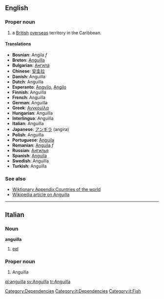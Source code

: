==English==
===Proper noun===
# a [[British]] [[overseas]] territory in the Caribbean. 
====Translations====
*'''Bosnian''': Angila ''f''
*'''Breton''': [[Anguilla]]
*'''Bulgarian''': [[Ангила]]
*'''Chinese''': [[安圭拉]]
*'''Danish''': Anguilla
*'''Dutch''': Anguilla
*'''Esperanto''': [[Angvilo]], [[Angilo]]
*'''Finnish''': Anguilla
*'''French''': Anguilla
*'''German''': Anguilla
*'''Greek''': [[Ανγκουίλα]]
*'''Hungarian''': Anguilla
*'''Interlingua''': Anguilla
*'''Italian''': Anguilla
*'''Japanese''': [[アンギラ]] (angira)
*'''Polish''': Anguilla
*'''Portuguese''': [[Anguila]]
*'''Romanian''': [[Anguila]] ''f''
*'''Russian''': [[Ангилья]]
*'''Spanish''': [[Anguila]]
*'''Swedish''': Anguilla
*'''Turkish''': Anguilla

===See also===

*[[Wiktionary Appendix:Countries of the world]]
*[[w:Anguilla|Wikipedia article on Anguilla]]

----

==Italian==
===Noun===
'''anguilla'''
#[[eel]]

===Proper noun===
#Anguilla

[[Category:Dependencies]] [[Category:it:Dependencies]] [[Category:it:Fish]]

[[pl:anguilla]]
[[sv:Anguilla]]
[[tr:Anguilla]]